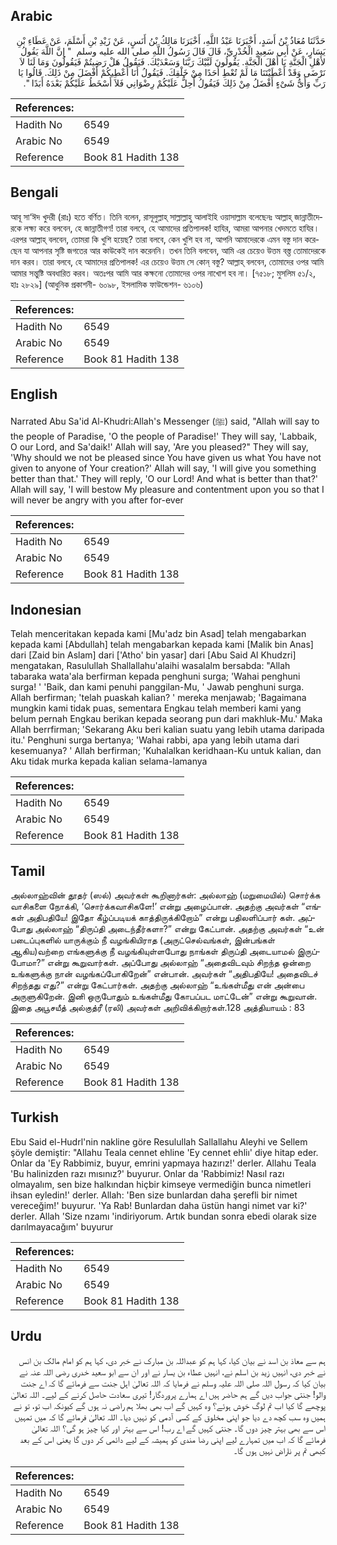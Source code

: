 ## Arabic


<div dir="rtl" lang="ar" style={{fontSize:'larger',backgroundColor:'#f8f9fa',padding:20}}>
حَدَّثَنَا مُعَاذُ بْنُ أَسَدٍ، أَخْبَرَنَا عَبْدُ اللَّهِ، أَخْبَرَنَا مَالِكُ بْنُ أَنَسٍ، عَنْ زَيْدِ بْنِ أَسْلَمَ، عَنْ عَطَاءِ بْنِ يَسَارٍ، عَنْ أَبِي سَعِيدٍ الْخُدْرِيِّ، قَالَ قَالَ رَسُولُ اللَّهِ صلى الله عليه وسلم ‏ "‏ إِنَّ اللَّهَ يَقُولُ لأَهْلِ الْجَنَّةِ يَا أَهْلَ الْجَنَّةِ‏.‏ يَقُولُونَ لَبَّيْكَ رَبَّنَا وَسَعْدَيْكَ‏.‏ فَيَقُولُ هَلْ رَضِيتُمْ فَيَقُولُونَ وَمَا لَنَا لاَ نَرْضَى وَقَدْ أَعْطَيْتَنَا مَا لَمْ تُعْطِ أَحَدًا مِنْ خَلْقِكَ‏.‏ فَيَقُولُ أَنَا أُعْطِيكُمْ أَفْضَلَ مِنْ ذَلِكَ‏.‏ قَالُوا يَا رَبِّ وَأَىُّ شَىْءٍ أَفْضَلُ مِنْ ذَلِكَ فَيَقُولُ أُحِلُّ عَلَيْكُمْ رِضْوَانِي فَلاَ أَسْخَطُ عَلَيْكُمْ بَعْدَهُ أَبَدًا ‏"‏‏.‏
</div>
<div style={{backgroundColor:'#f8f9fa',padding:20, marginBottom: 10}}><table> <thead> <tr> <th>References:</th> <th></th> </tr> </thead> <tbody><tr><td>Hadith No</td><td>6549</td></tr><tr><td>Arabic No</td><td>6549</td></tr><tr><td>Reference</td><td>Book 81 Hadith 138</td></tr></tbody></table></div>

## Bengali


<div dir="ltr" lang="bn" style={{fontSize:'larger',backgroundColor:'#f8f9fa',padding:20}}>
আবূ সা‘ঈদ খুদরী (রাঃ) হতে বর্ণিত। তিনি বলেন, রাসূলুল্লাহ্ সাল্লাল্লাহু আলাইহি ওয়াসাল্লাম বলেছেনঃ আল্লাহ্ জান্নাতীদেরকে লক্ষ্য করে বলবেন, হে জান্নাতীগণ! তারা বলবে, হে আমাদের প্রতিপালক! হাযির, আমরা আপনার খেদমতে হাযির। এরপর আল্লাহ্ বলবেন, তোমরা কি খুশি হয়েছ? তারা বলবে, কেন খুশি হব না, আপনি আমাদেরকে এমন বস্তু দান করেছেন যা আপনার সৃষ্টি জগতের আর কাউকেই দান করেননি। তখন তিনি বলবেন, আমি এর চেয়েও উত্তম বস্ত্ত তোমাদেরকে দান করব। তারা বলবে, হে আমাদের প্রতিপালক! এর চেয়েও উত্তম সে কোন্ বস্তু? আল্লাহ্ বলবেন, তোমাদের ওপর আমি আমার সন্তুষ্টি অবধারিত করব। অতঃপর আমি আর কক্ষনো তোমাদের ওপর নাখোশ হব না। [৭৫১৮; মুসলিম ৫১/২, হাঃ ২৮২৯] (আধুনিক প্রকাশনী- ৬০৯৮, ইসলামিক ফাউন্ডেশন- ৬১০৬)
</div>
<div style={{backgroundColor:'#f8f9fa',padding:20, marginBottom: 10}}><table> <thead> <tr> <th>References:</th> <th></th> </tr> </thead> <tbody><tr><td>Hadith No</td><td>6549</td></tr><tr><td>Arabic No</td><td>6549</td></tr><tr><td>Reference</td><td>Book 81 Hadith 138</td></tr></tbody></table></div>

## English


<div dir="ltr" lang="en" style={{fontSize:'larger',backgroundColor:'#f8f9fa',padding:20}}>
Narrated Abu Sa'id Al-Khudri:Allah's Messenger (ﷺ) said, "Allah will say to the people of Paradise, 'O the people of Paradise!' They will say, 'Labbaik, O our Lord, and Sa'daik!' Allah will say, 'Are you pleased?" They will say, 'Why should we not be pleased since You have given us what You have not given to anyone of Your creation?' Allah will say, 'I will give you something better than that.' They will reply, 'O our Lord! And what is better than that?' Allah will say, 'I will bestow My pleasure and contentment upon you so that I will never be angry with you after for-ever
</div>
<div style={{backgroundColor:'#f8f9fa',padding:20, marginBottom: 10}}><table> <thead> <tr> <th>References:</th> <th></th> </tr> </thead> <tbody><tr><td>Hadith No</td><td>6549</td></tr><tr><td>Arabic No</td><td>6549</td></tr><tr><td>Reference</td><td>Book 81 Hadith 138</td></tr></tbody></table></div>

## Indonesian


<div dir="ltr" lang="id" style={{fontSize:'larger',backgroundColor:'#f8f9fa',padding:20}}>
Telah menceritakan kepada kami [Mu'adz bin Asad] telah mengabarkan kepada kami [Abdullah] telah mengabarkan kepada kami [Malik bin Anas] dari [Zaid bin Aslam] dari ['Atho' bin yasar] dari [Abu Said Al Khudzri] mengatakan, Rasulullah Shallallahu'alaihi wasalalm bersabda: "Allah tabaraka wata'ala berfirman kepada penghuni surga; 'Wahai penghuni surga! ' 'Baik, dan kami penuhi panggilan-Mu, ' Jawab penghuni surga. Allah berfirman; 'telah puaskah kalian? ' mereka menjawab; 'Bagaimana mungkin kami tidak puas, sementara Engkau telah memberi kami yang belum pernah Engkau berikan kepada seorang pun dari makhluk-Mu.' Maka Allah berrfirman; 'Sekarang Aku beri kalian suatu yang lebih utama daripada itu.' Penghuni surga bertanya; 'Wahai rabbi, apa yang lebih utama dari kesemuanya? ' Allah berfirman; 'Kuhalalkan keridhaan-Ku untuk kalian, dan Aku tidak murka kepada kalian selama-lamanya
</div>
<div style={{backgroundColor:'#f8f9fa',padding:20, marginBottom: 10}}><table> <thead> <tr> <th>References:</th> <th></th> </tr> </thead> <tbody><tr><td>Hadith No</td><td>6549</td></tr><tr><td>Arabic No</td><td>6549</td></tr><tr><td>Reference</td><td>Book 81 Hadith 138</td></tr></tbody></table></div>

## Tamil


<div dir="ltr" lang="ta" style={{fontSize:'larger',backgroundColor:'#f8f9fa',padding:20}}>
அல்லாஹ்வின் தூதர் (ஸல்) அவர்கள் கூறினார்கள்: அல்லாஹ் (மறுமையில்) சொர்க்க வாசிகளை நோக்கி, ‘சொர்க்கவாசிகளே!’ என்று அழைப்பான். அதற்கு அவர்கள் “எங்கள் அதிபதியே! இதோ கீழ்ப்படியக் காத்திருக்கிறோம்” என்று பதிலளிப்பார் கள். அப்போது அல்லாஹ் “திருப்தி அடைந்தீர்களா?” என்று கேட்பான். அதற்கு அவர்கள் “உன் படைப்புகளில் யாருக்கும் நீ வழங்கியிராத (அருட்செல்வங்கள், இன்பங்கள் ஆகிய)வற்றை எங்களுக்கு நீ வழங்கியுள்ளபோது நாங்கள் திருப்தி அடையாமல் இருப்போமா?” என்று கூறுவார்கள். அப்போது அல்லாஹ் “அதைவிடவும் சிறந்த ஒன்றை உங்களுக்கு நான் வழங்கப்போகிறேன்” என்பான். அவர்கள் “அதிபதியே! அதைவிடச் சிறந்தது எது?” என்று கேட்பார்கள். அதற்கு அல்லாஹ் “உங்கள்மீது என் அன்பை அருளுகிறேன். இனி ஒருபோதும் உங்கள்மீது கோபப்பட மாட்டேன்” என்று கூறுவான். இதை அபூசயீத் அல்குத்ரீ (ரலி) அவர்கள் அறிவிக்கிறார்கள்.128 அத்தியாயம் : 83
</div>
<div style={{backgroundColor:'#f8f9fa',padding:20, marginBottom: 10}}><table> <thead> <tr> <th>References:</th> <th></th> </tr> </thead> <tbody><tr><td>Hadith No</td><td>6549</td></tr><tr><td>Arabic No</td><td>6549</td></tr><tr><td>Reference</td><td>Book 81 Hadith 138</td></tr></tbody></table></div>

## Turkish


<div dir="ltr" lang="tr" style={{fontSize:'larger',backgroundColor:'#f8f9fa',padding:20}}>
Ebu Said el-Hudrl'nin nakline göre Resulullah Sallallahu Aleyhi ve Sellem şöyle demiştir: "Allahu Teala cennet ehline 'Ey cennet ehliı' diye hitap eder. Onlar da 'Ey Rabbimiz, buyur, emrini yapmaya hazırız!' derler. Allahu Teala 'Bu halinizden razı mısınız?' buyurur. Onlar da 'Rabbimiz! Nasıl razı olmayalım, sen bize halkından hiçbir kimseye vermediğin bunca nimetleri ihsan eyledin!' derler. Allah: 'Ben size bunlardan daha şerefli bir nimet vereceğim!' buyurur. 'Ya Rab! Bunlardan daha üstün hangi nimet var ki?' derler. Allah 'Size nzamı 'indiriyorum. Artık bundan sonra ebedi olarak size darılmayacağım' buyurur
</div>
<div style={{backgroundColor:'#f8f9fa',padding:20, marginBottom: 10}}><table> <thead> <tr> <th>References:</th> <th></th> </tr> </thead> <tbody><tr><td>Hadith No</td><td>6549</td></tr><tr><td>Arabic No</td><td>6549</td></tr><tr><td>Reference</td><td>Book 81 Hadith 138</td></tr></tbody></table></div>

## Urdu


<div dir="rtl" lang="ur" style={{fontSize:'larger',backgroundColor:'#f8f9fa',padding:20}}>
ہم سے معاذ بن اسد نے بیان کیا، کہا ہم کو عبداللہ بن مبارک نے خبر دی، کہا ہم کو امام مالک بن انس نے خبر دی، انہیں زید بن اسلم نے، انہیں عطاء بن یسار نے اور ان سے ابو سعید خدری رضی اللہ عنہ نے بیان کیا کہ رسول اللہ صلی اللہ علیہ وسلم نے فرمایا کہ اللہ تعالیٰ اہل جنت سے فرمائے گا کہ اے جنت والو! جنتی جواب دیں گے ہم حاضر ہیں اے ہمارے پروردگار! تیری سعادت حاصل کرنے کے لیے۔ اللہ تعالیٰ پوچھے گا کیا اب تم لوگ خوش ہوئے؟ وہ کہیں گے اب بھی بھلا ہم راضی نہ ہوں گے کیونکہ اب تو، تو نے ہمیں وہ سب کچھ دے دیا جو اپنی مخلوق کے کسی آدمی کو نہیں دیا۔ اللہ تعالیٰ فرمائے گا کہ میں تمہیں اس سے بھی بہتر چیز دوں گا۔ جنتی کہیں گے اے رب! اس سے بہتر اور کیا چیز ہو گی؟ اللہ تعالیٰ فرمائے گا کہ اب میں تمہارے لیے اپنی رضا مندی کو ہمیشہ کے لیے دائمی کر دوں گا یعنی اس کے بعد کبھی تم پر ناراض نہیں ہوں گا۔
</div>
<div style={{backgroundColor:'#f8f9fa',padding:20, marginBottom: 10}}><table> <thead> <tr> <th>References:</th> <th></th> </tr> </thead> <tbody><tr><td>Hadith No</td><td>6549</td></tr><tr><td>Arabic No</td><td>6549</td></tr><tr><td>Reference</td><td>Book 81 Hadith 138</td></tr></tbody></table></div>